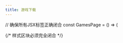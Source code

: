 ---
title: 游戏下载
---


// 确保所有JSX标签正确闭合
const GamesPage = () => (
  <main>
    {/* 样式区块必须完全闭合 */}
    <style>{`
      .games-container {
        display: grid;
        grid-template-columns: repeat(auto-fill, minmax(240px, 1fr));
        gap: 1.5rem;
        padding: 2rem 1rem;
        max-width: 1200px;
        margin: 0 auto;
      }
      
      @media (max-width: 480px) {
        .games-container {
          grid-template-columns: 1fr;
          padding: 1rem;
        }
      }
    `}</style>

    {/* 标题使用JSX语法 */}
    <h1>游戏中心</h1>

    {/* 确保数组遍历完全闭合 */}
    <div className="games-container">
      {GAMES.map((game) => (
        <GameCard 
          key={game.title}
          title={game.title}
          icon={game.icon}
          url={game.url}
        />  {/* 注意组件闭合 */}
      ))}
    </div>
  </main>
);
